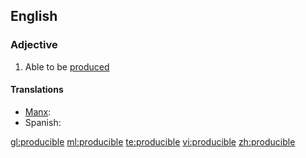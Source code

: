 ==English==

===Adjective===
{{en-adj}}

# Able to be [[produce]]d

====Translations====
{{trans-top|able to be produced}}
* [[Manx]]: {{t|gv|yn-yannoo}}
* Spanish: {{t|es|producible}}
{{trans-mid}}
{{trans-bottom}}

[[gl:producible]]
[[ml:producible]]
[[te:producible]]
[[vi:producible]]
[[zh:producible]]
